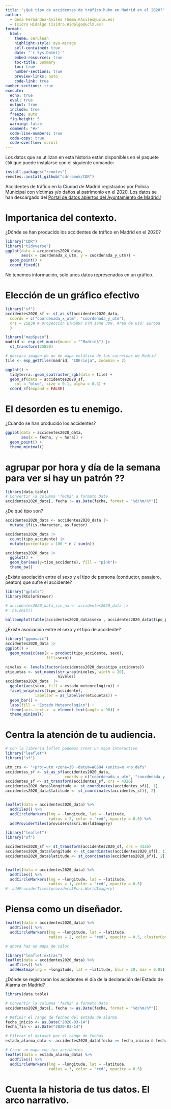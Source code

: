 ```yaml
---
title: "¿Qué tipo de accidentes de tráfico hubo en Madrid en el 2020?"
author:
  - Gema Fernández-Avilés (Gema.FAviles@uclm.es)
  - Isidro Hidalgo (Isidro.Hidalgo@uclm.es)
format:
  html:
    theme: cerulean
    highlight-style: ayu-mirage
    self-contained: true
    date: "`r Sys.Date()`"
    embed-resources: true
    toc-title: Summary
    toc: true
    number-sections: true
    preview-links: auto
    code-link: true
number-sections: true
execute:
  echo: true
  eval: true
  output: true
  include: true
  freeze: auto
  fig-height: 5
  warning: false
  comment: "#>"
  code-line-numbers: true
  code-copy: true
  code-overflow: scroll
---
```


::: {.callout-note}
Los datos que se utilizan en esta historia están disponibles en el paquete `CDR`
que puede instalarse con el siguiente comando:

```r
install.packages("remotes")
remotes::install_github("cdr-book/CDR")
```
Accidentes de tráfico en la Ciudad de Madrid registrados por Policía Municipal con víctimas y/o daños al patrimonio en el 2020. Los datos se han descargado del [Portal de datos abiertos del Ayuntamiento de Madrid.](https://datos.madrid.es/portal/site/egob/menuitem.c05c1f754a33a9fbe4b2e4b284f1a5a0/?vgnextoid=7c2843010d9c3610VgnVCM2000001f4a900aRCRD&vgnextchannel=374512b9ace9f310VgnVCM100000171f5a0aRCRD&vgnextfmt=default))
:::





# Importanica del contexto. 


::: {#exr-1}

¿Dónde se han producido los accidentes de tráfico en Madrid en el 2020?
:::


```r
library("CDR")
library("tidyverse")
ggplot(data = accidentes2020_data,
       aes(x = coordenada_x_utm, y = coordenada_y_utm)) + 
  geom_point() +
  coord_fixed()
```

No tenemos información, solo unos datos represenados en un gráfico.


# Elección de un gráfico efectivo

```r
library("sf")
accidentes2020_sf <- st_as_sf(accidentes2020_data,
  coords = c("coordenada_x_utm", "coordenada_y_utm"),
  crs = 25830 # proyección ETRS89/ UTM zone 30N. Área de uso: Europa  
  )  

library("mapSpain")
madrid <- esp_get_munic(munic = "^Madrid$") |>
  st_transform(25830) 

# descara imagen de un de mapa estático de las carreteas de Madrid
tile <- esp_getTiles(madrid, "IDErioja", zoommin = 2)  

ggplot() +
  tidyterra::geom_spatraster_rgb(data = tile) +
  geom_sf(data = accidentes2020_sf, 
    col = "blue", size = 0.1, alpha = 0.3) +
  coord_sf(expand = FALSE)
```


# El desorden es tu enemigo.  

::: {#exr-1}

¿Cuándo se han producido los accidentes? 
:::

```r
ggplot(data = accidentes2020_data,
       aes(x = fecha, y = hora)) + 
  geom_point() +
  theme_minimal()
```

# agrupar por hora y día de la semana para ver si hay un patrón ??
```r
library(data.table)
# Convertir la columna 'fecha' a formato Date
accidentes2020_data[, fecha := as.Date(fecha, format = "%d/%m/%Y")]

```



::: {#exr-1}

¿De qué tipo son? 
:::

```r
accidentes2020_data <- accidentes2020_data |>
  mutate_if(is.character, as.factor)

accidentes2020_data |>
  count(tipo_accidente) |>
  mutate(porcentaje = 100 * n / sum(n))
```


```r
accidentes2020_data |>
  ggplot() +
  geom_bar(aes(y=tipo_accidente), fill = "pink")+
  theme_bw()
```

::: {#exr-1}

¿Existe asociación entre el sexo y el tipo de persona (conductor, pasajero, peaton) que sufre el accidente?
:::



```r
library("gplots")
library(RColorBrewer)

# accidentes2020_data_sin_na <- accidentes2020_data |>
#  na.omit()
  
balloonplot(table(accidentes2020_data$sexo , accidentes2020_data$tipo_persona))
```

::: {#exr-1}

¿Existe asociación entre el sexo y el tipo de accidente?
:::


```r
library("ggmosaic")
accidentes2020_data |>
ggplot() +
  geom_mosaic(aes(x = product(tipo_accidente, sexo), 
                  fill=sexo)) 
```

```r
niveles <- levels(factor(accidentes2020_data$tipo_accidente))
etiquetas <- set_names(str_wrap(niveles, width = 20), 
                       niveles)
accidentes2020_data  |>
  ggplot(aes(sexo, fill = estado_meteorológico)) +
  facet_wrap(vars(tipo_accidente), 
             labeller = as_labeller(etiquetas)) +
  geom_bar() +
  labs(fill = "Estado Meteorológico") +
  theme(axis.text.x  = element_text(angle = 90)) +
  theme_minimal()
```



# Centra la atención de tu audiencia.  

```r
# con la librería leflet podemos crear un mapa interactivo
library("leaflet")
library("sf")

utm_crs <- "+proj=utm +zone=30 +datum=WGS84 +units=m +no_defs"
accidentes_sf <- st_as_sf(accidentes2020_data, 
                          coords = c("coordenada_x_utm", "coordenada_y_utm"), crs = utm_crs)
accidentes_sf <- st_transform(accidentes_sf, crs = 4326)
accidentes2020_data$longitude <- st_coordinates(accidentes_sf)[, 1]
accidentes2020_data$latitude <- st_coordinates(accidentes_sf)[, 2]


leaflet(data = accidentes2020_data) %>%
  addTiles() %>%
  addCircleMarkers(lng = ~longitude, lat = ~latitude, 
                   radius = 2, color = "red", opacity = 0.5) %>%
  addProviderTiles(providers$Esri.WorldImagery)

```


```r
library("leaflet")
library("sf")

accidentes2020_sf <- st_transform(accidentes2020_sf, crs = 4326)
accidentes2020_data$longitude <- st_coordinates(accidentes2020_sf)[, 1]
accidentes2020_data$latitude <- st_coordinates(accidentes2020_sf)[, 2]


leaflet(data = accidentes2020_data) %>%
  addTiles() %>%
  addCircleMarkers(lng = ~longitude, lat = ~latitude, 
                   radius = 1, color = "red", opacity = 0.5)  
#  addProviderTiles(providers$Esri.WorldImagery)
```


# Piensa como un diseñador. 

```r
leaflet(data = accidentes2020_data) %>%
  addTiles() %>%
  addCircleMarkers(lng = ~longitude, lat = ~latitude, 
                   radius = 2, color = "red", opacity = 0.5, clusterOptions = markerClusterOptions())

```


```r
# ahora haz un mapa de calor

library("leaflet.extras")
leaflet(data = accidentes2020_data) %>%
  addTiles() %>%
  addHeatmap(lng = ~longitude, lat = ~latitude, blur = 20, max = 0.05)

```






::: {#exr-1}

¿Dónde se registraron los accidentes el día de la declaración del Estado de Alarma en Madrid?
:::

```r
library(data.table)

# Convertir la columna 'fecha' a formato Date
accidentes2020_data[, fecha := as.Date(fecha, format = "%d/%m/%Y")]

# Definir el rango de fechas del estado de alarma
fecha_inicio <- as.Date("2020-03-14")
fecha_fin <- as.Date("2020-03-14")

# Filtrar el dataset por el rango de fechas
estado_alarma_data <- accidentes2020_data[fecha >= fecha_inicio & fecha <= fecha_fin]

# Crear un mapa con los accidentes
leaflet(data = estado_alarma_data) %>%
  addTiles() %>%
  addCircleMarkers(lng = ~longitude, lat = ~latitude, 
                   radius = 3, color = "red", opacity = 0.5)  
```



# Cuenta la historia de tus datos. El arco narrativo.
